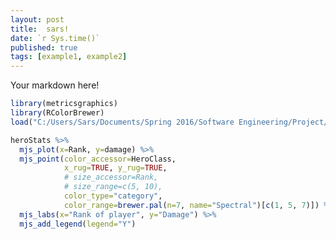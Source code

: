 ```yaml
---
layout: post
title:  sars!
date: `r Sys.time()`
published: true
tags: [example1, example2]
---
```


Your markdown here!

```r
library(metricsgraphics)
library(RColorBrewer)
load("C:/Users/Sars/Documents/Spring 2016/Software Engineering/Project/probable-adventure/_source/sars/heroStats.RData")
```
<!-- blog_gen() -->

```r

heroStats %>%
  mjs_plot(x=Rank, y=damage) %>%
  mjs_point(color_accessor=HeroClass,
            x_rug=TRUE, y_rug=TRUE,
            # size_accessor=Rank,
            # size_range=c(5, 10),
            color_type="category",
            color_range=brewer.pal(n=7, name="Spectral")[c(1, 5, 7)]) %>%
  mjs_labs(x="Rank of player", y="Damage") %>% 
  mjs_add_legend(legend="Y")


```

